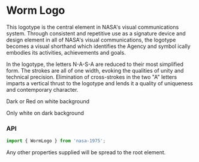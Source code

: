 
<Meta title="Worm Logo" component={WormLogo} />

# Worm Logo

This logotype is the central element in NASA's visual communications system. Through consistent and
repetitive use as a signature device and design element in all of NASA's visual communications, the
logotype becomes a visual shorthand which identifies the Agency and symbol ically embodies its
activities, achievements and goals.

In the logotype, the letters N-A-S-A are reduced to their most simplified form. The strokes are all
of one width, evoking the qualities of unity and technical precision. Elimination of cross-strokes
in the two "A" letters imparts a vertical thrust to the logotype and lends it a quality of
uniqueness and contemporary character.

<Story name="Overview">
    <div style={{ display: 'flex', flexDirection: 'column' }}>
        <WormLogo style={{ maxWidth: '30rem', marginBottom: '2rem' }} />
        <WormLogo style={{ maxWidth: '20rem', marginBottom: '2rem' }} />
        <WormLogo style={{ maxWidth: '12rem' }} />
    </div>
</Story>

Dark or Red on white background

<Preview>
    <Story name="On White Background">
        <div style={{ background: 'white' }}>
            <WormLogo theme="red" style={{ maxWidth: '20rem', marginBottom: '2rem' }} />
            <WormLogo theme="dark" style={{ maxWidth: '20rem' }} />
        </div>
    </Story>
</Preview>

Only white on dark background

<Preview>
    <Story name="On Dark Background">
        <div style={{ background: 'black' }}>
            <WormLogo theme="light" style={{ maxWidth: '20rem' }} />
        </div>
    </Story>
</Preview>

<Preview>
    <Story name="On Light Background">
        <div style={{ background: '#EEEEEE' }}>
            <WormLogo theme="dark" style={{ maxWidth: '20rem' }} />
        </div>
    </Story>
</Preview>

<Preview>
    <Story name="On Medium Background">
        <div style={{ background: NASA_GREY }}>
            <WormLogo theme="light" style={{ maxWidth: '20rem', marginBottom: '2rem' }} />
            <WormLogo theme="dark" style={{ maxWidth: '20rem' }} />
        </div>
    </Story>
</Preview>

### API

```javascript
import { WormLogo } from 'nasa-1975';
```

<Props of={WormLogo} />

Any other properties supplied will be spread to the root element.
